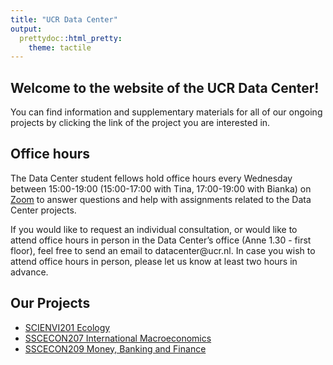 ```yaml
---
title: "UCR Data Center"
output: 
  prettydoc::html_pretty:
    theme: tactile
---
```


## Welcome to the website of the UCR Data Center!

You can find information and supplementary materials for all of our ongoing projects by clicking the link of the project you are interested in.

## Office hours

The Data Center student fellows hold office hours every Wednesday between 15:00-19:00 (15:00-17:00 with Tina, 17:00-19:00 with Bianka) on [Zoom](https://universitycollegeroosevelt.zoom.us/j/2831128718?pwd=UmRuSzVqSTZyMndDbDRGSkV5VWFVQT09) to answer questions and help with assignments related to the Data Center projects.

If you would like to request an individual consultation, or would like to attend office hours in person in the Data Center's office (Anne 1.30 - first floor), feel free to send an email to datacenter@ucr.nl.
In case you wish to attend office hours in person, please let us know at least two hours in advance.

## Our Projects

* [SCIENVI201 Ecology](https://ucrdatacenter.github.io/SCIENVI201)
* [SSCECON207 International Macroeconomics](https://ucrdatacenter.github.io/SSCECON207)
* [SSCECON209 Money, Banking and Finance](https://ucrdatacenter.github.io/SSCECON209)

<!-- ## Course combinations at UCR -->

<!-- This chord diagram shows how UCR students combined tracks in the past.  -->
<!-- Every chord means that there were students who completed both tracks during their time at UCR. -->

<!-- If you hover over a track, it shows you all the other tracks that students took in combination with that track.  -->
<!-- If you hover over a chord, it shows you the number of students who completed both tracks at the endpoints of the chord. -->

<!-- ```{r, echo=F,error=F,message=F,fig.align="center",warning=F,fig.width=8,fig.height=8} -->
<!-- # library(chorddiag) -->
<!-- # library(tidyverse) -->
<!-- #  -->
<!-- # read.csv("concM.csv", row.names = 1) %>%  -->
<!-- #   as.matrix() %>%  -->
<!-- #   chorddiag(type = "directional", showTicks = FALSE, groupnameFontsize = 14, groupnamePadding = 2) -->
<!-- htmltools::includeHTML("conc.html") -->
<!-- ``` -->

